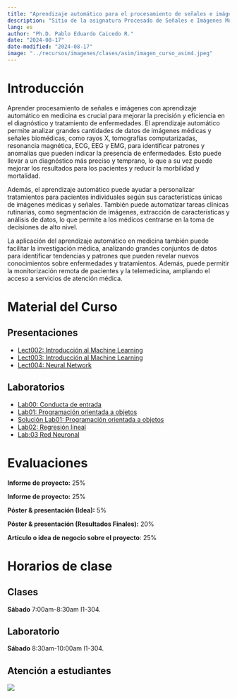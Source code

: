 ```yaml
---
title: "Aprendizaje automático para el procesamiento de señales e imágenes médicas"
description: "Sitio de la asignatura Procesado de Señales e Imágenes Médicas en la Escuela Colombiana de Ingeniería"
lang: es
author: "Ph.D. Pablo Eduardo Caicedo R."
date: "2024-08-17"
date-modified: "2024-08-17"
image: "../recursos/imagenes/clases/asim/imagen_curso_asim4.jpeg"
---
```


# Introducción

Aprender procesamiento de señales e imágenes con aprendizaje automático en medicina es crucial para mejorar la precisión y eficiencia en el diagnóstico y tratamiento de enfermedades. El aprendizaje automático permite analizar grandes cantidades de datos de imágenes médicas y señales biomédicas, como rayos X, tomografías computarizadas, resonancia magnética, ECG, EEG y EMG, para identificar patrones y anomalías que pueden indicar la presencia de enfermedades. Esto puede llevar a un diagnóstico más preciso y temprano, lo que a su vez puede mejorar los resultados para los pacientes y reducir la morbilidad y mortalidad.

Además, el aprendizaje automático puede ayudar a personalizar tratamientos para pacientes individuales según sus características únicas de imágenes médicas y señales. También puede automatizar tareas clínicas rutinarias, como segmentación de imágenes, extracción de características y análisis de datos, lo que permite a los médicos centrarse en la toma de decisiones de alto nivel.

La aplicación del aprendizaje automático en medicina también puede facilitar la investigación médica, analizando grandes conjuntos de datos para identificar tendencias y patrones que pueden revelar nuevos conocimientos sobre enfermedades y tratamientos. Además, puede permitir la monitorización remota de pacientes y la telemedicina, ampliando el acceso a servicios de atención médica.

# Material del Curso

## Presentaciones

* [Lect002: Introducción al Machine Learning](../presentaciones/ASIM/Lect002_IntroductionMachineLearning.qmd)
* [Lect003: Introducción al Machine Learning](../presentaciones/ASIM/Lect003_IntroductionMachineLearning.qmd)
* [Lect004: Neural Network](../presentaciones/ASIM/Lect004_IntroductionMachineLearning.qmd)

## Laboratorios

* [Lab00: Conducta de entrada](../evaluaciones/eval001_ConductaEntrada.ipynb)
* [Lab01: Programación orientada a objetos](../laboratorios/ASIM/lab001_OOP.ipynb)
* [Solución Lab01: Programación orientada a objetos](../laboratorios/ASIM/lab001_OOP_solution.py)
* [Lab02: Regresión lineal](../codigo/ASIM/cod003_sol_LinearRegression_InsuranceCosts.ipynb)
* [Lab:03 Red Neuronal](../codigo/ASIM/cod004_sol1_NeuralNetwork.ipynb)

# Evaluaciones

**Informe de proyecto:** 25%

**Informe de proyecto:** 25%

**Póster & presentación (Idea):** 5%

**Póster & presentación (Resultados Finales):** 20%

**Artículo o idea de negocio sobre el proyecto**: 25%

# Horarios de clase

## Clases

 **Sábado** 7:00am-8:30am I1-304.

## Laboratorio

 **Sábado** 8:30am-10:00am I1-304.

## Atención a estudiantes

::: {.column-margin}
![](../recursos/imagenes/generales/Escuela_Rosario_logo.png)
:::
